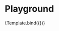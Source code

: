 
<Meta title="Components/DottedSquare/Playground" component={DottedSquare} />


# Playground

<Canvas>
    <Story
        name="Playground"
        args={{
            animated: false,
            expanded: true,
        }}
    >
        {Template.bind({})}
    </Story>
</Canvas>
